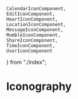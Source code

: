 
    CalendarIconComponent,
    EditIconComponent,
    HeartIconComponent,
    LocationIconComponent,
    MessageIconComponent,
    MumbleIconComponent,
    ShareIconComponent,
    TimeIconComponent,
    UserIconComponent
} from "./index";


<Meta title="Design Tokens/Iconography" />

# Iconography
<IconGallery>
  <IconItem name="User Icon">
      <UserIconComponent />
  </IconItem>
  <IconItem name="Calendar Icon">
    <CalendarIconComponent />
  </IconItem>
    <IconItem name="Edit Icon">
    <EditIconComponent />
  </IconItem>
    <IconItem name="Heart Icon">
    <HeartIconComponent />
  </IconItem>
    <IconItem name="Location Icon">
    <LocationIconComponent />
  </IconItem>
    <IconItem name="Message Icon">
    <MessageIconComponent />
  </IconItem>
    <IconItem name="Mumble Icon">
    <MumbleIconComponent />
  </IconItem>
    <IconItem name="Share Icon">
    <ShareIconComponent />
  </IconItem>
    <IconItem name="Time Icon">
    <TimeIconComponent />
  </IconItem>
</IconGallery>
